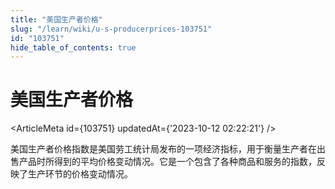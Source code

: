 ```yaml
---
title: "美国生产者价格"
slug: "/learn/wiki/u-s-producerprices-103751"
id: "103751"
hide_table_of_contents: true
---
```



# 美国生产者价格

<ArticleMeta id={103751} updatedAt={'2023-10-12 02:22:21'} />
<div className='border-solid border-b border-t-0 my-4 border-[var(--ifm-color-gray-300)]' />

美国生产者价格指数是美国劳工统计局发布的一项经济指标，用于衡量生产者在出售产品时所得到的平均价格变动情况。它是一个包含了各种商品和服务的指数，反映了生产环节的价格变动情况。
